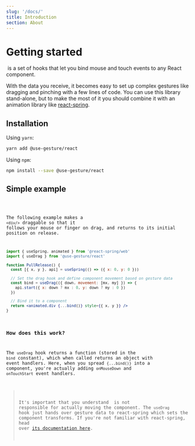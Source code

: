 ```yaml
---
slug: '/docs/'
title: Introduction
section: About
---
```



# Getting started

&zwnj;<ReactUseGesture /> is a set of hooks that let you bind mouse and touch events to any React component.

With the data you receive, it becomes easy to set up complex gestures like dragging and pinching with a few lines of code. You can use this library stand-alone, but to make the most of it you should combine it with an animation library like [react-spring](https://github.com/pmndrs/react-spring).

## Installation

Using `yarn`:

```bash
yarn add @use-gesture/react
```

Using `npm`:

```bash
npm install --save @use-gesture/react
```

## Simple example

<Code id="PullRelease" />

The following example makes a <EasterDiv><code>&lt;div/&gt;</code></EasterDiv> draggable so that it follows your mouse or finger on drag, and returns to its initial position on release.

```jsx
import { useSpring, animated } from '@react-spring/web'
import { useDrag } from '@use-gesture/react'

function PullRelease() {
  const [{ x, y }, api] = useSpring(() => ({ x: 0, y: 0 }))

  // Set the drag hook and define component movement based on gesture data
  const bind = useDrag(({ down, movement: [mx, my] }) => {
    api.start({ x: down ? mx : 0, y: down ? my : 0 })
  })

  // Bind it to a component
  return <animated.div {...bind()} style={{ x, y }} />
}
```

### How does this work?

The `useDrag` hook returns a function (stored in the `bind` constant), which when called returns an object with event handlers. Here, when you spread `{...bind()}` into a component, you're actually adding `onMouseDown` and `onTouchStart` event handlers.

> It's important that you understand <ReactUseGesture/> is not responsible for actually moving the component. The `useDrag` hook just hands over gesture data to react-spring which sets the component transforms. If you're not familiar with react-spring, head over [its documentation here](https://react-spring.io).
